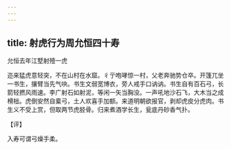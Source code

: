 ```yaml
---
---
---
```

title: 射虎行为周允恒四十寿
---



允恒去年江墅射殪一虎





迩来猛虎意轻突，不在山村在水窟。彳亍咆哮惊一村，父老奔驰势仓卒。开篷兀坐一书生，攘臂当先气吷。书生文弱宽博衣，旁人戒手口讷讷。书生自有百石弓，长箭轻撚风雨速。李广射石如射泥，等闲一矢当胸没。一声吼地沙石飞，大木当之成榾柮。虎倒安然自槖弓，土人欢喜手加额。来道明朝欲报官，剥却虎皮分虎肉。书生义不受上赏，但取两节虎胫骨。归来煮酒学长生，瓮底丹砂香气扑。

【评】

入寿可谓弓燥手柔。